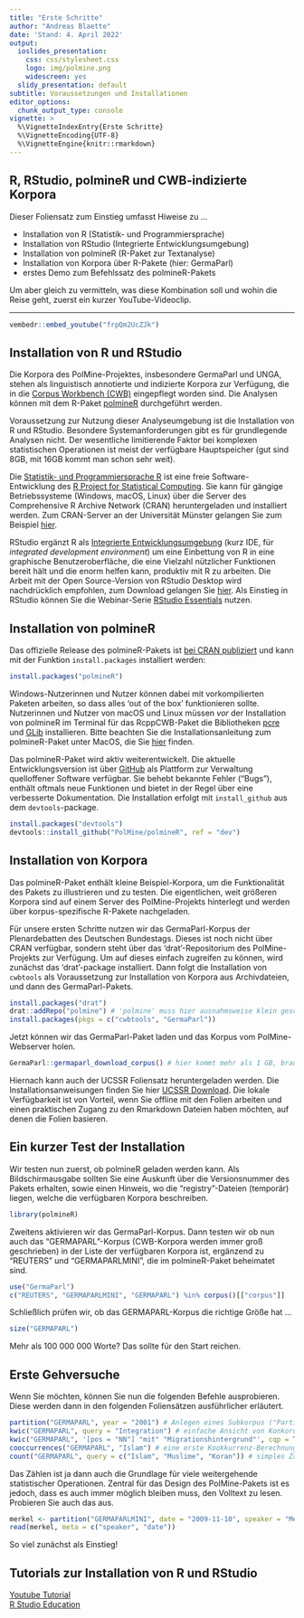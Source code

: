 ```yaml
---
title: "Erste Schritte"
author: "Andreas Blaette"
date: 'Stand: 4. April 2022'
output:
  ioslides_presentation:
    css: css/stylesheet.css
    logo: img/polmine.png
    widescreen: yes
  slidy_presentation: default
subtitle: Voraussetzungen und Installationen
editor_options:
  chunk_output_type: console
vignette: >
  %\VignetteIndexEntry{Erste Schritte}
  %\VignetteEncoding{UTF-8}
  %\VignetteEngine{knitr::rmarkdown}  
---
```


## R, RStudio, polmineR und CWB-indizierte Korpora {.smaller}

Dieser Foliensatz zum Einstieg umfasst Hiweise zu ... 

  * Installation von R (Statistik- und Programmiersprache)
  * Installation von RStudio (Integrierte Entwicklungsumgebung)
  * Installation von polmineR (R-Paket zur Textanalyse)
  * Installation von Korpora über R-Pakete (hier: GermaParl)
  * erstes Demo zum Befehlssatz des polmineR-Pakets

Um aber gleich zu vermitteln, was diese Kombination soll und wohin die Reise geht, zuerst ein kurzer YouTube-Videoclip.

----

```r
vembedr::embed_youtube("frpQm2UcZJk")
```


## Installation von R und RStudio {.smaller}

Die Korpora des PolMine-Projektes, insbesondere GermaParl und UNGA, stehen als linguistisch annotierte und indizierte Korpora zur Verfügung, die in die [Corpus Workbench (CWB)](http://cwb.sourceforge.net/) eingepflegt worden sind. Die Analysen können mit dem R-Paket [polmineR](https://CRAN.R-project.org/package=polmineR) durchgeführt werden.

Voraussetzung zur Nutzung dieser Analyseumgebung ist die Installation von R und RStudio. Besondere Systemanforderungen gibt es für grundlegende Analysen nicht. Der wesentliche limitierende Faktor bei komplexen statistischen Operationen ist meist der verfügbare Hauptspeicher (gut sind 8GB, mit 16GB kommt man schon sehr weit).

Die [Statistik- und Programmiersprache R](https://de.wikipedia.org/wiki/R_(Programmiersprache)) ist eine freie Software-Entwicklung des [R Project for Statistical Computing](https://www.r-project.org/). Sie kann für gängige Betriebssysteme (Windows, macOS, Linux) über die Server des Comprehensive R Archive Network (CRAN) heruntergeladen und installiert werden. Zum CRAN-Server an der Universität Münster gelangen Sie zum Beispiel [hier](https://cran.uni-muenster.de/).

RStudio ergänzt R als [Integrierte Entwicklungsumgebung](https://de.wikipedia.org/wiki/Integrierte_Entwicklungsumgebung) (kurz IDE, für *integrated development environment*) um eine Einbettung von R in eine graphische Benutzeroberfläche, die eine Vielzahl nützlicher Funktionen bereit hält und die enorm helfen kann, produktiv mit R zu arbeiten. Die Arbeit mit der Open Source-Version von RStudio Desktop wird nachdrücklich empfohlen, zum Download gelangen Sie [hier](https://www.rstudio.com/products/rstudio/download/#download). Als Einstieg in RStudio können Sie die Webinar-Serie [RStudio Essentials](https://resources.rstudio.com/) nutzen.


## Installation von polmineR {.smaller}

Das offizielle Release des polmineR-Pakets ist [bei CRAN publiziert](https://CRAN.R-project.org/package=polmineR) und kann mit der Funktion `install.packages` installiert werden: 

```r
install.packages("polmineR")
```

Windows-Nutzerinnen und Nutzer können dabei mit vorkompilierten Paketen arbeiten, so dass alles 'out of the box' funktionieren sollte. Nutzerinnen und Nutzer von macOS und Linux müssen *vor* der Installation von polmineR im Terminal für das RcppCWB-Paket die Bibliotheken [pcre](https://www.pcre.org/) und [GLib](https://de.wikipedia.org/wiki/GLib) installieren. Bitte beachten Sie die Installationsanleitung zum polmineR-Paket unter MacOS, die Sie [hier](https://polmine.github.io/polmineR/index.html) finden.

Das polmineR-Paket wird aktiv weiterentwickelt. Die aktuelle Entwicklungsversion ist über [GitHub](https://github.com/PolMine/polmineR) als Plattform zur Verwaltung quelloffener Software verfügbar. Sie behebt bekannte Fehler ("Bugs"), enthält oftmals neue Funktionen und bietet in der Regel über eine verbesserte Dokumentation. Die Installation erfolgt mit `install_github` aus dem `devtools`-package.

```r
install.packages("devtools")
devtools::install_github("PolMine/polmineR", ref = "dev")
```


## Installation von Korpora {.smaller}

Das polmineR-Paket enthält kleine Beispiel-Korpora, um die Funktionalität des Pakets zu illustrieren und zu testen. Die eigentlichen, weit größeren Korpora sind auf einem Server des PolMine-Projekts hinterlegt und werden über korpus-spezifische R-Pakete nachgeladen.

Für unsere ersten Schritte nutzen wir das GermaParl-Korpus der Plenardebatten des Deutschen Bundestags. Dieses ist noch nicht über CRAN verfügbar, sondern steht über das 'drat'-Repositorium des PolMine-Projekts zur Verfügung. Um auf dieses einfach zugreifen zu können, wird zunächst das 'drat'-package installiert. Dann folgt die Installation von `cwbtools` als Voraussetzung zur Installation von Korpora aus Archivdateien, und dann des GermaParl-Pakets.

```r
install.packages("drat")
drat::addRepo("polmine") # 'polmine' muss hier ausnahmsweise klein geschrieben werden!
install.packages(pkgs = c("cwbtools", "GermaParl"))
```

Jetzt können wir das GermaParl-Paket laden und das Korpus vom PolMine-Webserver holen.

```r
GermaParl::germaparl_download_corpus() # hier kommt mehr als 1 GB, braucht sicher einen Moment!
```

Hiernach kann auch der UCSSR Foliensatz heruntergeladen werden. Die Installationsanweisungen finden Sie hier [UCSSR Download](https://github.com/PolMine/UCSSR). Die lokale Verfügbarkeit ist von Vorteil, wenn Sie offline mit den Folien arbeiten und einen praktischen Zugang zu den Rmarkdown Dateien haben möchten, auf denen die Folien basieren.


## Ein kurzer Test der Installation {.smaller}

Wir testen nun zuerst, ob polmineR geladen werden kann. Als Bildschirmausgabe sollten Sie eine Auskunft über die Versionsnummer des Pakets erhalten, sowie einen Hinweis, wo die "registry"-Dateien (temporär) liegen, welche die verfügbaren Korpora beschreiben.

```r
library(polmineR)
```

Zweitens aktivieren wir das GermaParl-Korpus. Dann testen wir ob nun auch das "GERMAPARL"-Korpus (CWB-Korpora werden immer groß geschrieben) in der Liste der verfügbaren Korpora ist, ergänzend zu "REUTERS" und "GERMAPARLMINI", die im polmineR-Paket beheimatet sind.

```r
use("GermaParl")
c("REUTERS", "GERMAPARLMINI", "GERMAPARL") %in% corpus()[["corpus"]]
```

Schließlich prüfen wir, ob das GERMAPARL-Korpus die richtige Größe hat ...

```r
size("GERMAPARL")
```

Mehr als 100 000 000 Worte? Das sollte für den Start reichen.


## Erste Gehversuche {.smaller}

Wenn Sie möchten, können Sie nun die folgenden Befehle ausprobieren. Diese werden dann in den folgenden Foliensätzen ausführlicher erläutert.

```r
partition("GERMAPARL", year = "2001") # Anlegen eines Subkorpus ("Partition")
kwic("GERMAPARL", query = "Integration") # einfache Ansicht von Konkordanzen
kwic("GERMAPARL", '[pos = "NN"] "mit" "Migrationshintergrund"', cqp = TRUE) # Nutzung CQP-Syntax
cooccurrences("GERMAPARL", "Islam") # eine erste Kookkurrenz-Berechnung
count("GERMAPARL", query = c("Islam", "Muslime", "Koran")) # simples Zählen
```

Das Zählen ist ja dann auch die Grundlage für viele weitergehende statistischer Operationen. Zentral für das Design des PolMine-Pakets ist es jedoch, dass es auch immer möglich bleiben muss, den Volltext zu lesen. Probieren Sie auch das aus.

```r
merkel <- partition("GERMAPARLMINI", date = "2009-11-10", speaker = "Merkel", regex = TRUE)
read(merkel, meta = c("speaker", "date"))
```

So viel zunächst als Einstieg!

## Tutorials zur Installation von R und RStudio

[Youtube Tutorial](https://www.youtube.com/watch?v=X_Mxya2Fis0&ab_channel=StatistikamPC)  
[R Studio Education](https://rstudio-education.github.io/hopr/starting.html)
